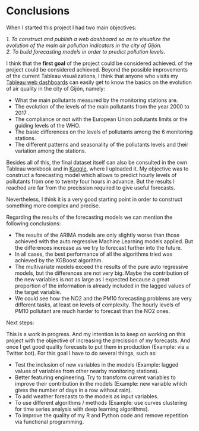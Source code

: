 # Conclusions

When I started this project I had two main objectives:

_1. To construct and publish a web dashboard so as to visualize the evolution of the main air pollution indicators in the city of Gijón._  
_2. To build forecasting models in order to predict pollution levels._

  I think that the __first goal__ of the project could be considered achieved. of the project could be considered achieved. Beyond the possible improvements of the current Tableau visualizations, I think that anyone who visits my  [Tableau web dashboards](https://public.tableau.com/views/ContaminacinaireGijn/PM10?:embed=y&:display_count=yes) can easily get to know the basics on the evolution of air quality in the city of Gijón, namely: 
  
  * What the main pollutants measured by the monitoring stations are.
  * The evolution of the levels of the main pollutants from the year 2000 to 2017 .
  * The compliance or not with the European Union pollutants limits or the guiding levels of the WHO. 
  * The basic differences on the levels of pollutants among the 6 monitoring stations.
  * The different patterns and seasonality of the pollutants levels and their variation among the stations. 
    
 Besides all of this, the final dataset itself can also be consulted in the own Tableau workbook and in [Kaggle](https://www.kaggle.com/goseri/air-quality-data-gijn-city-2000-2017), where I uploaded it. 
    My objective was to construct a forecasting model which allows to predict hourly levels of pollutants from one to twenty four hours in advance. But the results I reached are far from the precission required to give useful forecasts.  
    
  Nevertheless, I think it is a very good starting point in order to construct something more complex and precise.

  Regarding the results of the forecasting models we can mention the following conclusions:
  
  * The results of the ARIMA models are only slightly worse than those achieved with the auto regressive Machine Learning models applied. But the differences increase as we try to forecast further into the future. 
  * In all cases, the best performance of all the algorithms tried was achieved by the XGBoost algorithm.
  * The multivariate models exceed the results of the pure auto regressive models, but the differences are not very big. Maybe the contribution of the new variables is not as large as I expected because a great proportion of the information is already included in the lagged values of the target variable.
  * We could see how the NO2 and the PM10 forecasting problems are very different tasks, at least on levels of complexity. The hourly levels of PM10 pollutant are much harder to forecast than the NO2 ones. 
  
  Next steps: 
  
  This is a work in progress. And my intention is to keep on working on this project with the objective of increasing the precission of my forecasts. And once I get good quality forecasts to put them in production (Example: via a Twitter bot). For this goal I have to do several things, such as:
  
 
  * Test the inclusion of new variables in the models (Example: lagged values of variables from other nearby monitoring stations).
  * Better featuring engineering. Try to transform current variables to improve their contribution in the models (Example: new variable which gives the number of days in a row without rain).
  * To add weather forecasts to the models as input variables.
  * To use different algorithms / methods (Example: use curves clustering for time series analysis with deep learning algorithms).  
  * To improve the quality of my R and Python code and remove repetition via functional programming.
    
    
